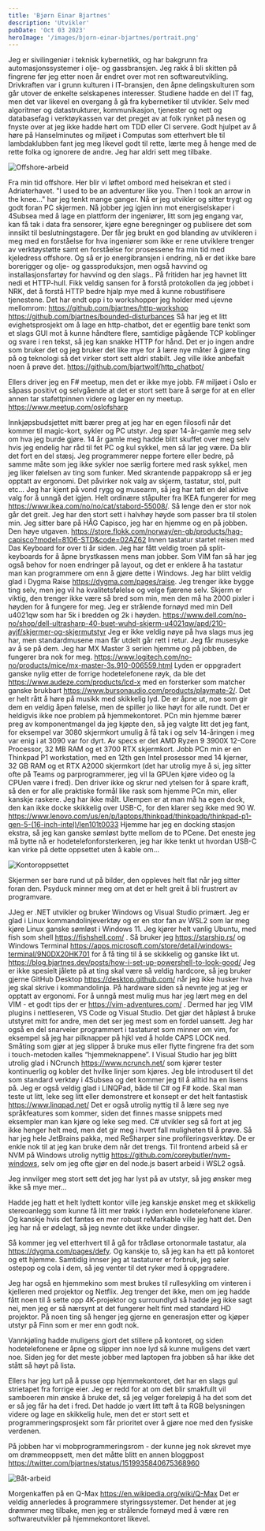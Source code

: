 ```yaml
---
title: 'Bjørn Einar Bjartnes'
description: 'Utvikler'
pubDate: 'Oct 03 2023'
heroImage: '/images/bjorn-einar-bjartnes/portrait.png'
---
```








<Question1/>

Jeg er sivilingeniør i teknisk kybernetikk, og har bakgrunn fra automasjonssystemer i olje- og gassbransjen. Jeg rakk å bli skitten på fingrene før jeg etter noen år endret over mot ren softwareutvikling. Drivkraften var i grunn kulturen i IT-bransjen, den åpne delingskulturen som går utover de enkelte selskapenes interesser. Studiene hadde en del IT fag, men det var likevel en overgang å gå fra kybernetiker til utvikler. Selv med algoritmer og datastrukturer, kommunikasjon, tjenester og nett og databasefag i verktøykassen var det preget av at folk rynket på nesen og fnyste over at jeg ikke hadde hørt om TDD eller CI servere. Godt hjulpet av å høre på Hanselminutes og miljøet i Computas som etterhvert ble til lambdaklubben fant jeg meg likevel godt til rette, lærte meg å henge med de rette folka og ignorere de andre. Jeg har aldri sett meg tilbake.

<img src="/images/bjorn-einar-bjartnes/image3.png" alt="Offshore-arbeid"/>

Fra min tid offshore. Her blir vi løftet ombord med heisekran et sted i Adriaterhavet. "I used to be an adventurer like you. Then I took an arrow in the knee..." har jeg tenkt mange ganger. Nå er jeg utvikler og sitter trygt og godt foran PC skjermen.
Nå jobber jeg igjen inn mot energiselskaper i 4Subsea med å lage en plattform der ingeniører, litt som jeg engang var, kan få tak i data fra sensorer, kjøre egne beregninger og publisere det som innsikt til beslutningstagere. Der får jeg brukt en god blanding av utvikleren i meg med en forståelse for hva ingeniører som ikke er rene utviklere trenger av verktøystøtte samt en forståelse for prosessene fra min tid med kjeledress offshore.
Og så er jo energibransjen i endring, nå er det ikke bare borerigger og olje- og gassproduksjon, men også havvind og installasjonsfartøy for havvind og den slags..
På fritiden har jeg havnet litt nedi et HTTP-hull. Fikk veldig sansen for å forstå protokollen da jeg jobbet i NRK, det å forstå HTTP bedre hjalp mye med å kunne robustifisere tjenestene. Det har endt opp i to workshopper jeg holder med ujevne mellomrom:
https://github.com/bjartnes/http-workshop
https://github.com/bjartnes/bounded-disturbances
Så har jeg et litt evighetsprosjekt om å lage en http-chatbot, det er egentlig bare tenkt som et slags GUI mot å kunne håndtere flere, samtidige pågående TCP koblinger og svare i ren tekst, så jeg kan snakke HTTP for hånd. Det er jo ingen andre som bruker det og jeg bruker det like mye for å lære nye måter å gjøre ting på og teknologi så det virker stort sett aldri stabilt. Jeg ville ikke anbefalt noen å prøve det. https://github.com/bjartwolf/http_chatbot/

Ellers driver jeg en F# meetup, men det er ikke mye jobb. F# miljøet i Oslo er såpass positivt og selvgående at det er stort sett bare å sørge for at en eller annen tar stafettpinnen videre og lager en ny meetup. https://www.meetup.com/oslofsharp

<Question2/>

Innkjøpsbudsjettet mitt bærer preg at jeg har en egen filosofi når det kommer til magic-kort, sykler og PC utstyr. Jeg spør 14-år-gamle meg selv om hva jeg burde gjøre. 14 år gamle meg hadde blitt skuffet over meg selv hvis jeg endelig har råd til fet PC og kul sykkel, men så lar jeg være. Da blir det fort en del stæsj. Jeg programmerer neppe fortere eller bedre, på samme måte som jeg ikke sykler noe særlig fortere med rask sykkel, men jeg liker følelsen av ting som funker.
Med skrantende pappakropp så er jeg opptatt av ergonomi. Det påvirker nok valg av skjerm, tastatur, stol, pult etc… Jeg har kjent på vond rygg og musearm, så jeg har tatt en del aktive valg for å unngå det igjen.
Helt ordinære ståpulter fra IKEA fungerer for meg https://www.ikea.com/no/no/cat/stabord-55008/. Så lenge den er stor nok går det greit. Jeg har den stort sett i halvhøy høyde som passer bra til stolen min. Jeg sitter bare på HÅG Capisco, jeg har en hjemme og en på jobben. Den høye utgaven. https://store.flokk.com/norway/en-gb/products/hag-capisco?model=8106-STD&code=02AZ62
Innen tastatur startet reisen med Das Keyboard for over ti år siden. Jeg har fått veldig troen på split-keyboards for å åpne brystkassen mens man jobber. Som VIM fan så har jeg også behov for noen endringer på layout, og det er enklere å ha tastatur man kan programmere om enn å gjøre dette i Windows. Jeg har blitt veldig glad i Dygma Raise https://dygma.com/pages/raise. Jeg trenger ikke bygge ting selv, men jeg vil ha kvalitetsfølelse og velge fjærene selv.
Skjerm er viktig, den trenger ikke være så bred som min, men den må ha 2000 pixler i høyden for å fungere for meg. Jeg er strålende fornøyd med min Dell u4021qw som har 5k i bredden og 2k i høyden.
https://www.dell.com/no-no/shop/dell-ultrasharp-40-buet-wuhd-skjerm-u4021qw/apd/210-ayjf/skjermer-og-skjermutstyr
Jeg er ikke veldig nøye på hva slags mus jeg har, men standardmusene man får utdelt går rett i retur. Jeg får musesyke av å se på dem. Jeg har MX Master 3 serien hjemme og på jobben, de fungerer bra nok for meg.  https://www.logitech.com/no-no/products/mice/mx-master-3s.910-006559.html
Lyden er oppgradert ganske nylig etter de forrige hodetelefonene røyk, da ble det https://www.audeze.com/products/lcd-x med en forsterker som matcher ganske brukbart https://www.bursonaudio.com/products/playmate-2/. Det er helt rått å høre på musikk med skikkelig lyd. De er åpne ut, noe som gir dem en veldig åpen følelse, men de spiller jo like høyt for alle rundt. Det er heldigvis ikke noe problem på hjemmekontoret.
PCn min hjemme bærer preg av komponentmangel da jeg kjøpte den, så jeg valgte litt det jeg fant, for eksempel var 3080 skjermkort umulig å få tak i og selv 14-åringen i meg var enig i at 3090 var for dyrt. Av specs er det AMD Ryzen 9 3900X 12-Core Processor, 32 MB RAM og et 3700 RTX skjermkort. Jobb PCn min er en Thinkpad P1 workstation, med en 12th gen Intel prosessor med 14 kjerner, 32 GB RAM og et RTX A2000 skjermkort (det har utrolig mye å si, jeg sitter ofte på Teams og parprogrammerer, jeg vil la GPUen kjøre video og la CPUen være i fred). Den driver ikke og skrur ned ytelsen for å spare kraft, så den er for alle praktiske formål like rask som hjemme PCn min, eller kanskje raskere. Jeg har ikke målt. Ulempen er at man må ha egen dock, den kan ikke docke skikkelig over USB-C, for den klarer seg ikke med 90 W. https://www.lenovo.com/us/en/p/laptops/thinkpad/thinkpadp/thinkpad-p1-gen-5-(16-inch-intel)/len101t0033
Hjemme har jeg en docking stasjon ekstra, så jeg kan ganske sømløst bytte mellom de to PCene. Det eneste jeg må bytte nå er hodetelefonforsterkeren, jeg har ikke tenkt ut hvordan USB-C kan virke på dette oppsettet uten å kable om…

<img src="/images/bjorn-einar-bjartnes/image4.png" alt="Kontoroppsettet"/>

Skjermen ser bare rund ut på bilder, den oppleves helt flat når jeg sitter foran den. Psyduck minner meg om at det er helt greit å bli frustrert av programvare.

<Question3/>

JJeg er .NET utvikler og bruker Windows og Visual Studio primært. Jeg er glad i Linux kommandolinjeverktøy og er en stor fan av WSL2 som lar meg kjøre Linux ganske sømløst i Windows 11. Jeg kjører helt vanlig Ubuntu, med fish som shell https://fishshell.com/ . Så bruker jeg https://starship.rs/ og Windows Terminal https://apps.microsoft.com/store/detail/windows-terminal/9N0DX20HK701 for å få ting til å se skikkelig og ganske likt ut. https://blog.bjartnes.dev/posts/how-i-set-up-powershell-to-look-good/
Jeg er ikke spesielt jålete på at ting skal være så veldig hardcore, så jeg bruker gjerne GitHub Desktop  https://desktop.github.com/ når jeg ikke husker hva jeg skal skrive i kommandolinja.
På hardware siden så nevnte jeg at jeg er opptatt av ergonomi. For å unngå mest mulig mus har jeg lært meg en del VIM - et godt tips der er https://vim-adventures.com/ . Dermed har jeg VIM plugins i nettleseren, VS Code og Visual Studio. Det gjør det håpløst å bruke utstyret mitt for andre, men det ser jeg mest som en fordel uansett. Jeg har også en del snarveier programmert i tastaturet som minner om vim, for eksempel så jeg har pilknapper på hjkl ved å holde CAPS LOCK ned. Småting som gjør at jeg slipper å bruke mus eller flytte fingrene fra det som i touch-metoden kalles “hjemmeknappene”.
I Visual Studio har jeg blitt utrolig glad i NCrunch https://www.ncrunch.net/ som kjører tester kontinuerlig og kobler det hvilke linjer som kjøres. Jeg ble introdusert til det som standard verktøy i 4Subsea og det kommer jeg til å alltid ha en lisens på.
Jeg er også veldig glad i LINQPad, både til C# og F# kode. Skal man teste ut litt, leke seg litt eller demonstrere et konsept er det helt fantastisk https://www.linqpad.net/ Det er også utrolig nyttig til å lære seg nye språkfeatures som kommer, siden det finnes masse snippets med eksempler man kan kjøre og leke seg med. C# utvikler seg så fort at jeg ikke henger helt med, men det gir meg i hvert fall muligheten til å prøve.
Så har jeg hele JetBrains pakka, med ReSharper sine  profileringsverktøy. De er enkle nok til at jeg kan bruke dem når det trengs.
Til frontend arbeid så er NVM på Windows utrolig nyttig https://github.com/coreybutler/nvm-windows, selv om jeg ofte gjør en del node.js basert arbeid i WSL2 også.


<Question4/>

Jeg innvilger meg stort sett det jeg har lyst på av utstyr, så jeg ønsker meg ikke så mye mer…

Hadde jeg hatt et helt lydtett kontor ville jeg kanskje ønsket meg et skikkelig stereoanlegg som kunne få litt mer trøkk i lyden enn hodetelefonene klarer. Og kanskje hvis det fantes en mer robust reMarkable ville jeg hatt det. Den jeg har nå er ødelagt, så jeg nevnte det ikke under dingser.


Så kommer jeg vel etterhvert til å gå for trådløse ortonormale tastatur, ala https://dygma.com/pages/defy. Og kanskje to, så jeg kan ha ett på kontoret og ett hjemme. Samtidig innser jeg at tastaturer er forbruk, jeg søler ostepop og cola i dem, så jeg venter til det ryker med å oppgradere.

Jeg har også en hjemmekino som mest brukes til rullesykling om vinteren i kjelleren med projektor og Netflix. Jeg trenger det ikke, men om jeg hadde fått noen til å sette opp 4K-projektor og surroundlyd så hadde jeg ikke sagt nei, men jeg er så nærsynt at det fungerer helt fint med standard HD projektor. På noen ting så henger jeg gjerne en generasjon etter og kjøper utstyr på Finn som er mer enn godt nok.

Vannkjøling hadde muligens gjort det stillere på kontoret, og siden hodetelefonene er åpne og slipper inn noe lyd så kunne muligens det vært noe. Siden jeg for det meste jobber med laptopen fra jobben så har ikke det stått så høyt på lista.

Ellers har jeg lurt på å pusse opp hjemmekontoret, det har en slags gul strietapet fra forrige eier. Jeg er redd for at om det blir smakfullt vil samboeren min ønske å bruke det, så jeg velger foreløpig å ha det som det er så jeg får ha det i fred. Det hadde jo vært litt tøft å ta RGB belysningen videre og lage en skikkelig hule, men det er stort sett et programmeringsprosjekt som får prioritet over å gjøre noe med den fysiske verdenen.

På jobben har vi mobprogrammeringsrom - der kunne jeg nok skrevet mye om drømmeoppsett, men det måtte blitt en annen bloggpost https://twitter.com/bjartnes/status/1519935840675368960


<img src="/images/bjorn-einar-bjartnes/image2.png" alt="Båt-arbeid"/>


Morgenkaffen på en Q-Max https://en.wikipedia.org/wiki/Q-Max Det er veldig annerledes å programmere styringssystemer. Det hender at jeg drømmer meg tilbake, men jeg er strålende fornøyd med å være ren softwareutvikler på hjemmekontoret likevel.
